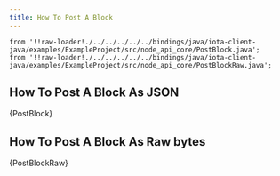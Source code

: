 ```yaml
---
title: How To Post A Block
---
```


    from '!!raw-loader!./../../../../../bindings/java/iota-client-java/examples/ExampleProject/src/node_api_core/PostBlock.java';
    from '!!raw-loader!./../../../../../bindings/java/iota-client-java/examples/ExampleProject/src/node_api_core/PostBlockRaw.java';

## How To Post A Block As JSON
<CodeBlock className="language-java">
    {PostBlock}
</CodeBlock>

## How To Post A Block As Raw bytes
<CodeBlock className="language-java">
    {PostBlockRaw}
</CodeBlock>